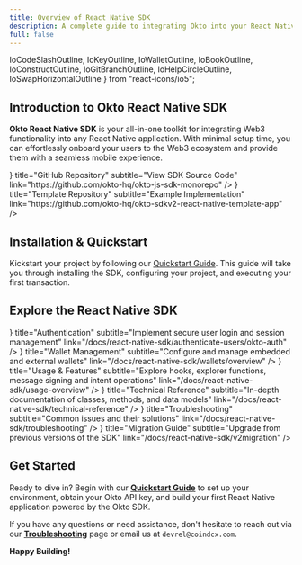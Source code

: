 ```yaml
---
title: Overview of React Native SDK
description: A complete guide to integrating Okto into your React Native applications.
full: false
---
```


  IoCodeSlashOutline, 
  IoKeyOutline, 
  IoWalletOutline, 
  IoBookOutline,
  IoConstructOutline,
  IoGitBranchOutline,
  IoHelpCircleOutline,
  IoSwapHorizontalOutline 
} from "react-icons/io5";

<AIMarkdownComponent isIndex={false} />

## Introduction to Okto React Native SDK

**Okto React Native SDK** is your all-in-one toolkit for integrating Web3 functionality into any React Native application. With minimal setup time, you can effortlessly onboard your users to the Web3 ecosystem and provide them with a seamless mobile experience.

<div className="my-6 grid grid-cols-1 md:grid-cols-2 gap-4">
  <TechnologyCard
    className="h-25"
    icon={<IoGitBranchOutline size={"1.5rem"} />}
    title="GitHub Repository"
    subtitle="View SDK Source Code"
    link="https://github.com/okto-hq/okto-js-sdk-monorepo"
  />
  <TechnologyCard
    className="h-25"
    icon={<IoCodeSlashOutline size={"1.5rem"} />}
    title="Template Repository" 
    subtitle="Example Implementation"
    link="https://github.com/okto-hq/okto-sdkv2-react-native-template-app"
  />
</div>

## Installation & Quickstart

Kickstart your project by following our [Quickstart Guide](/docs/react-native-sdk). This guide will take you through installing the SDK, configuring your project, and executing your first transaction.

## Explore the React Native SDK

<div className="my-6 grid grid-cols-1 md:grid-cols-2 gap-4">
  <TechnologyCard
    className="h-25"
    icon={<IoKeyOutline size={"1.5rem"} />}
    title="Authentication"
    subtitle="Implement secure user login and session management"
    link="/docs/react-native-sdk/authenticate-users/okto-auth"
  />
  <TechnologyCard
    className="h-25"
    icon={<IoWalletOutline size={"1.5rem"} />}
    title="Wallet Management"
    subtitle="Configure and manage embedded and external wallets"
    link="/docs/react-native-sdk/wallets/overview"
  />
  <TechnologyCard
    className="h-25"
    icon={<IoConstructOutline size={"1.5rem"} />}
    title="Usage & Features"
    subtitle="Explore hooks, explorer functions, message signing and intent operations"
    link="/docs/react-native-sdk/usage-overview"
  />
  <TechnologyCard
    className="h-25"
    icon={<IoBookOutline size={"1.5rem"} />}
    title="Technical Reference"
    subtitle="In-depth documentation of classes, methods, and data models"
    link="/docs/react-native-sdk/technical-reference"
  />
  <TechnologyCard
    className="h-25"
    icon={<IoHelpCircleOutline size={"1.5rem"} />}
    title="Troubleshooting"
    subtitle="Common issues and their solutions"
    link="/docs/react-native-sdk/troubleshooting"
  />
  <TechnologyCard
    className="h-25"
    icon={<IoSwapHorizontalOutline size={"1.5rem"} />}
    title="Migration Guide"
    subtitle="Upgrade from previous versions of the SDK"
    link="/docs/react-native-sdk/v2migration"
  />
</div>

## Get Started

Ready to dive in? Begin with our **[Quickstart Guide](/docs/react-native-sdk)** to set up your environment, obtain your Okto API key, and build your first React Native application powered by the Okto SDK.

If you have any questions or need assistance, don't hesitate to reach out via our **[Troubleshooting](/docs/react-native-sdk/troubleshooting)** page or email us at `devrel@coindcx.com`.

**Happy Building!**